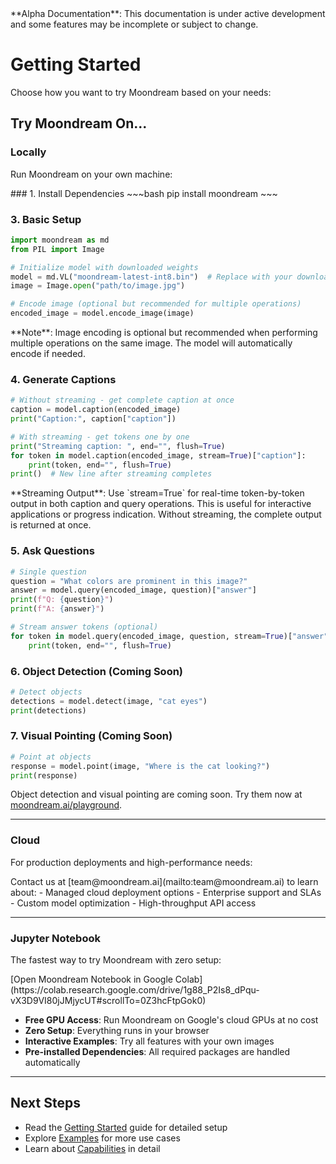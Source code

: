 
<Callout type='warning' emoji='🚧'>
	**Alpha Documentation**: This documentation is under active development and some features may be incomplete or subject to change.
</Callout>

# Getting Started

Choose how you want to try Moondream based on your needs:

## Try Moondream On...

### Locally

Run Moondream on your own machine:

<Steps>
### 1. Install Dependencies
~~~bash
pip install moondream
~~~

### 3. Basic Setup

~~~python
import moondream as md
from PIL import Image

# Initialize model with downloaded weights
model = md.VL("moondream-latest-int8.bin")  # Replace with your downloaded model file
image = Image.open("path/to/image.jpg")

# Encode image (optional but recommended for multiple operations)
encoded_image = model.encode_image(image)
~~~

<Callout type='info'>
	**Note**: Image encoding is optional but recommended when performing multiple operations on the same image. The model will automatically encode if needed.
</Callout>

### 4. Generate Captions

~~~python
# Without streaming - get complete caption at once
caption = model.caption(encoded_image)
print("Caption:", caption["caption"])

# With streaming - get tokens one by one
print("Streaming caption: ", end="", flush=True)
for token in model.caption(encoded_image, stream=True)["caption"]:
    print(token, end="", flush=True)
print()  # New line after streaming completes
~~~

<Callout type='info'>
	**Streaming Output**: Use `stream=True` for real-time token-by-token output in both caption and query operations. This is useful for interactive applications or progress
	indication. Without streaming, the complete output is returned at once.
</Callout>

### 5. Ask Questions

~~~python
# Single question
question = "What colors are prominent in this image?"
answer = model.query(encoded_image, question)["answer"]
print(f"Q: {question}")
print(f"A: {answer}")

# Stream answer tokens (optional)
for token in model.query(encoded_image, question, stream=True)["answer"]:
    print(token, end="", flush=True)
~~~

### 6. Object Detection (Coming Soon)

~~~python
# Detect objects
detections = model.detect(image, "cat eyes")
print(detections)
~~~

### 7. Visual Pointing (Coming Soon)

~~~python
# Point at objects
response = model.point(image, "Where is the cat looking?")
print(response)
~~~

<Callout type='warning'>Object detection and visual pointing are coming soon. Try them now at [moondream.ai/playground](https://moondream.ai/playground).</Callout>

</Steps>

---

### Cloud

For production deployments and high-performance needs:

<Callout type='info'>
	Contact us at [team@moondream.ai](mailto:team@moondream.ai) to learn about:
	- Managed cloud deployment options
	- Enterprise support and SLAs
	- Custom model optimization
	- High-throughput API access
</Callout>

---

### Jupyter Notebook

The fastest way to try Moondream with zero setup:

<Callout type="info">
  [Open Moondream Notebook in Google Colab](https://colab.research.google.com/drive/1g88_P2Is8_dPqu-vX3D9VI80jJMjycUT#scrollTo=0Z3hcFtpGok0)

- **Free GPU Access**: Run Moondream on Google's cloud GPUs at no cost
- **Zero Setup**: Everything runs in your browser
- **Interactive Examples**: Try all features with your own images
- **Pre-installed Dependencies**: All required packages are handled automatically
</Callout>

---

## Next Steps

- Read the [Getting Started](/getting-started) guide for detailed setup
- Explore [Examples](/examples) for more use cases
- Learn about [Capabilities](/capabilities) in detail
